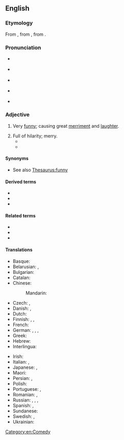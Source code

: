 ==English==

===Etymology===
From {{bor|en|la|hilaris||cheerful}}, from {{der|en|grc|ἱλαρός||cheerful, merry}}, from {{m|grc|ἵλαος||propitious, gracious, kind}}.

===Pronunciation===
*{{a|UK}} {{IPA|en|/hɪˈlɛəɹiəs/}}
*{{a|US}} {{IPA|en|/hɪˈleɹiəs/|/haɪˈleɹiəs/}}
*{{a|New England}} {{IPA|en|/hɪˈlæɹiəs/|/haɪˈlæɹiəs/}}
*{{audio|en|en-us-ne-hilarious.ogg|Audio (US)}} {{a|non-Mary-marry-merry}} {{a|New England}}
*{{rhymes|en|ɛəriəs}}

===Adjective===
{{en-adj}}

# Very [[funny]]; causing great [[merriment]] and [[laughter]].
#: {{ux|en|a '''hilarious''' joke}}
# Full of hilarity; merry.
#* {{quote-text|en|year=1944|author=Douglas Stewart|title=A Girl with Red Hair, and Other Stories|page=60|passage=Rounding up the animals in the misty paddocks, with the blackbirds singing as the morning whitened, he felt '''hilarious''', light-headed. He'd clap the cows on their rumps and shout "Come along, there! Come along there, me Irish darlint."}}
#* {{quote-book|en|year=1863|author=Sheridan Le Fanu|title=The House by the Churchyard|passage=Cold Doctor Pell here refused a very considerable fee. He could on occasion behave handsomely; but I can't learn that blustering, '''hilarious''' Doctor Rogerson ever refused his.}}

====Synonyms====
* See also [[Thesaurus:funny]]

====Derived terms====
* {{l|en|hilarity}}
* {{l|en|hilariously}}
* {{l|en|hilariousness}}

====Related terms====
* {{l|en|exhilarate}}
* {{l|en|exhilaration}}
* {{l|en|Hilary}}

====Translations====
{{trans-top|very funny; causing great merriment and laughter}}
* Basque: {{t|eu|barregarri}}
* Belarusian: {{t|be|сме́шны}}, {{t|be|фацэ́тны}} {{qualifier|colloquial}}
* Bulgarian: {{t+|bg|весел}}
* Catalan: {{t|ca|hilarant}}
* Chinese:
*: Mandarin: {{t+|cmn|搞笑|tr=gǎoxiào|sc=Hani}}
* Czech: {{t|cs|k popukání}}, {{t+|cs|legrační}}
* Danish: {{t|da|hylende morsom}}, {{t|da|hylemorsom}}
* Dutch: {{t+|nl|hilarisch}}
* Finnish: {{t+|fi|riemastuttava}}, {{t+|fi|riemukas}}, {{t+|fi|ratkiriemukas}}
* French: {{t+|fr|hilarant}}
* German: {{t|de|zum Totlachen}}, {{t|de|urkomisch}}, {{t+|de|vergnügt}}, {{t|de|irrsinnig witzig}}
* Greek: {{t+|el|ιλαρός|m}}
* Hebrew: {{t|he|מַצְחִיק|m|tr=mats'khík|sc=Hebr}}
* Interlingua: {{t|ia|hilare}}
{{trans-mid}}
* Irish: {{t|ga|fíorghreannmhar}}
* Italian: {{t+|it|esilarante}}, {{t+|it|spassoso}}
* Japanese: {{t|ja|ひどくおもしろい|tr=hidoku omoshiroi|sc=Jpan}}, {{t|ja|面白おかしい|tr=おもしろおかしい, omoshirookashii|sc=Jpan}}
* Maori: {{t|mi|pukukata}}
* Persian: {{t+|fa|خنده دار}}, {{t+|fa|مضحک}}
* Polish: {{t|pl|(arcy)śmieszny|m}}
* Portuguese: {{t+|pt|hilário}}, {{t+|pt|hilariante}}
* Romanian: {{t+|ro|ilar|m|n}}, {{t+|ro|ilariant|m|n}}
* Russian: {{t+|ru|умори́тельный}}, {{t+|ru|смешно́й}}, {{t+|ru|поте́шный}}, {{t+|ru|прико́льный}} {{qualifier|colloquial}}
* Spanish: {{t|es|hilarante}}, {{t|es|descacharrante}}
* Sundanese: {{t|su|pikaseurieun}}
* Swedish: {{t+|sv|skrattretande}}, {{t|sv|obetalbar}}
* Ukrainian: {{t|uk|смішни́й}}
{{trans-bottom}}

[[Category:en:Comedy]]